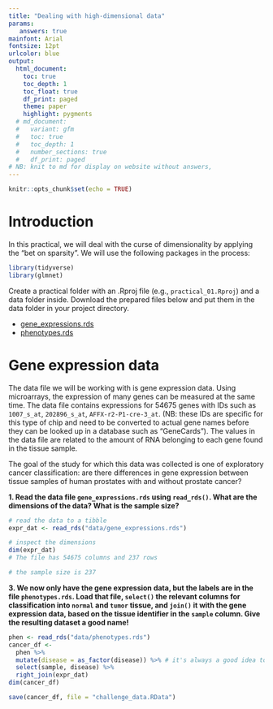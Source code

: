 ```yaml
---
title: "Dealing with high-dimensional data"
params:
   answers: true
mainfont: Arial
fontsize: 12pt
urlcolor: blue
output: 
  html_document:
    toc: true
    toc_depth: 1
    toc_float: true
    df_print: paged
    theme: paper
    highlight: pygments
  # md_document:
  #   variant: gfm
  #   toc: true
  #   toc_depth: 1
  #   number_sections: true
  #   df_print: paged
# NB: knit to md for display on website without answers, 
---
```


```r
knitr::opts_chunk$set(echo = TRUE)
```

# Introduction

In this practical, we will deal with the curse of dimensionality by applying the "bet on sparsity". We will use the following packages in the process:

```r
library(tidyverse)
library(glmnet)
```

Create a practical folder with an .Rproj file (e.g., `practical_01.Rproj`) and a data folder inside. Download the prepared files below and put them in the data folder in your project directory.

- [gene_expressions.rds](data/gene_expressions.rds)
- [phenotypes.rds](data/phenotypes.rds) 

# Gene expression data

The data file we will be working with is gene expression data. Using microarrays, the expression of many genes can be measured at the same time. The data file contains expressions for 54675 genes with IDs such as `1007_s_at`, `202896_s_at`, `AFFX-r2-P1-cre-3_at`. (NB: these IDs are specific for this type of chip and need to be converted to actual gene names before they can be looked up in a database such as "GeneCards"). The values in the data file are related to the amount of RNA belonging to each gene found in the tissue sample.


The goal of the study for which this data was collected is one of exploratory cancer classification: are there differences in gene expression between tissue samples of human prostates with and without prostate cancer?

__1. Read the data file `gene_expressions.rds` using `read_rds()`. What are the dimensions of the data? What is the sample size?__

```r
# read the data to a tibble
expr_dat <- read_rds("data/gene_expressions.rds")

# inspect the dimensions
dim(expr_dat)
# The file has 54675 columns and 237 rows

# the sample size is 237
```

__3. We now only have the gene expression data, but the labels are in the file `phenotypes.rds`. Load that file, `select()` the relevant columns for classification into `normal` and `tumor` tissue, and `join()` it with the gene expression data, based on the tissue identifier in the `sample` column. Give the resulting dataset a good name!__

```r
phen <- read_rds("data/phenotypes.rds")
cancer_df <- 
  phen %>% 
  mutate(disease = as_factor(disease)) %>% # it's always a good idea to ensure the correct measurement level!
  select(sample, disease) %>% 
  right_join(expr_dat)
dim(cancer_df)
```

```r
save(cancer_df, file = "challenge_data.RData")
```

